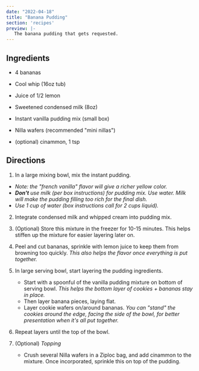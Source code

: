 ```yaml
---
date: "2022-04-18"
title: "Banana Pudding"
section: 'recipes'
preview: |-
   The banana pudding that gets requested.
---
```


## Ingredients

- 4 bananas
- Cool whip (16oz tub)
- Juice of 1/2 lemon
- Sweetened condensed milk (8oz)
- Instant vanilla pudding mix (small box)
- Nilla wafers (recommended "mini nillas")

- (optional) cinammon, 1 tsp
    

## Directions

1. In a large mixing bowl, mix the instant pudding.

- _Note: the "french vanilla" flavor will give a richer yellow color._
- _**Don't** use milk (per box instructions) for pudding mix. Use water. Milk 
will make the pudding filling too rich for the final dish._
- _Use 1 cup of water (box instructions call for 2 cups liquid)._

2. Integrate condensed milk and whipped cream into pudding mix.

3. (Optional) Store this mixture in the freezer for 10-15 minutes. This helps
stiffen up the mixture for easier layering later on.

4. Peel and cut bananas, sprinkle with lemon juice to keep them from browning
too quickly. _This also helps the flavor once everything is put together._

5. In large serving bowl, start layering the pudding ingredients.
    - Start with a spoonful of the vanilla pudding mixture on bottom of serving
    bowl. _This helps the bottom layer of cookies + bananas stay in place._
    - Then layer banana pieces, laying flat.
    - Layer cookie wafers on/around bananas. _You can "stand" the cookies 
    around the edge, facing the side of the bowl, for better presentation when 
    it's all put together._

6. Repeat layers until the top of the bowl.

7. (Optional) _Topping_
    - Crush several Nilla wafers in a Ziploc bag, and add cinammon to the 
    mixture. Once incorporated, sprinkle this on top of the pudding.